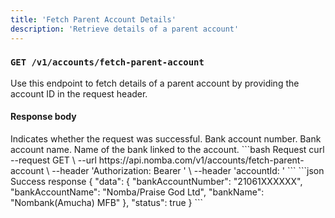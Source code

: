 ```yaml
---
title: 'Fetch Parent Account Details'
description: 'Retrieve details of a parent account'
---
```


### `GET /v1/accounts/fetch-parent-account`

Use this endpoint to fetch details of a parent account by providing the account ID in the request header.

#### Response body

<ResponseField name="status" type="boolean" required>
  Indicates whether the request was successful.
</ResponseField>

<ResponseField name="data" type="object">
  <Expandable title="Parent account details" defaultOpen="true">
    <ResponseField name="bankAccountNumber" type="string" required>
      Bank account number.
    </ResponseField>
    <ResponseField name="bankAccountName" type="string" required>
      Bank account name.
    </ResponseField>
    <ResponseField name="bankName" type="string" required>
      Name of the bank linked to the account.
    </ResponseField>
  </Expandable>
</ResponseField>

<RequestExample>
```bash Request
curl --request GET \
  --url https://api.nomba.com/v1/accounts/fetch-parent-account \
  --header 'Authorization: Bearer <token>' \
  --header 'accountId: <accountid>'
```
</RequestExample>

<ResponseExample>
```json Success response
{
    "data": {
        "bankAccountNumber": "21061XXXXXX",
        "bankAccountName": "Nomba/Praise God Ltd",
        "bankName": "Nombank(Amucha) MFB"
    },
    "status": true
}
```
</ResponseExample>